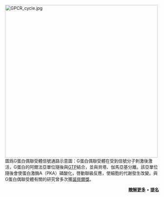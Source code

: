 [[File:GPCR_cycle.jpg|500px]]<br/>
圖爲G蛋白偶聯受體信號通路示意圖：G蛋白偶聯受體在受到信號分子刺激後激活，G蛋白的阿爾法亞單位隨後與[[GTP|GTP]]結合，並與貝塔、伽馬亞基分離。該亞單位隨後會使蛋白激酶A（PKA）磷酸化，啓動聯級反應，使細胞的代謝發生改變。與G蛋白偶聯受體有關的研究曾多次獲[[諾貝爾獎|諾貝爾獎]]。

<div class="noprint" align=right> 
'''[[G蛋白偶聯受體|瞭解更多]]''' • '''[[Portal:分子与细胞生物学/选荐图片提名|提名]]'''</div>